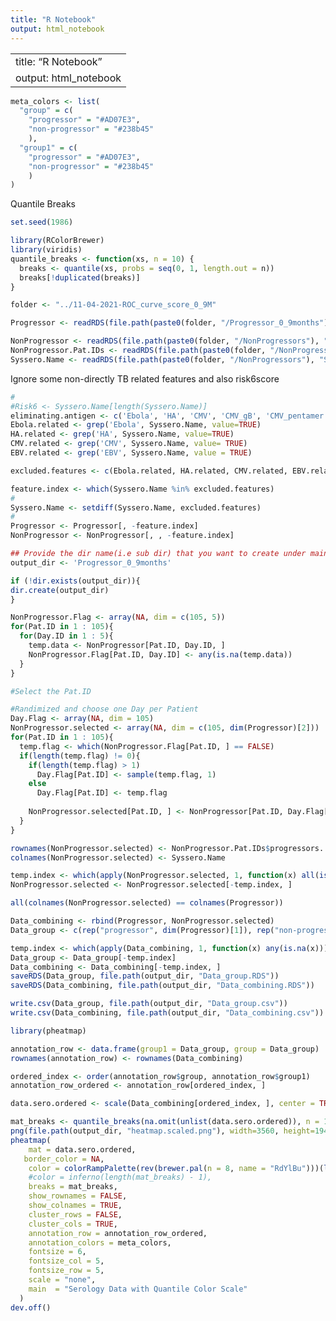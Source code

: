 ```yaml
---
title: "R Notebook"
output: html_notebook
---
```


---
title: "R Notebook"
output: html_notebook
---

```r
meta_colors <- list(
  "group" = c(
    "progressor" = "#AD07E3",
    "non-progressor" = "#238b45"
    ),
  "group1" = c(
    "progressor" = "#AD07E3",
    "non-progressor" = "#238b45"
    )
)
```


Quantile Breaks
```r
set.seed(1986)

library(RColorBrewer)
library(viridis)
quantile_breaks <- function(xs, n = 10) {
  breaks <- quantile(xs, probs = seq(0, 1, length.out = n))
  breaks[!duplicated(breaks)]
}

```

```r
folder <- "../11-04-2021-ROC_curve_score_0_9M"

Progressor <- readRDS(file.path(paste0(folder, "/Progressor_0_9months"), "Progressor_0_9months.RDS"))

NonProgressor <- readRDS(file.path(paste0(folder, "/NonProgressors"), "NonProgressor.RDS"))
NonProgressor.Pat.IDs <- readRDS(file.path(paste0(folder, "/NonProgressors"), "NonProgressor.Patient.IDs.RDS"))
Syssero.Name <- readRDS(file.path(paste0(folder, "/NonProgressors"), "SystemSerogy.RDS"))
```

Ignore some non-directly TB related features and also risk6score
```r
#
#Risk6 <- Syssero.Name[length(Syssero.Name)]
eliminating.antigen <- c('Ebola', 'HA', 'CMV', 'CMV_gB', 'CMV_pentamer', 'EBV')
Ebola.related <- grep('Ebola', Syssero.Name, value=TRUE)
HA.related <- grep('HA', Syssero.Name, value=TRUE)
CMV.related <- grep('CMV', Syssero.Name, value= TRUE)
EBV.related <- grep('EBV', Syssero.Name, value = TRUE)

excluded.features <- c(Ebola.related, HA.related, CMV.related, EBV.related) #, Risk6)

feature.index <- which(Syssero.Name %in% excluded.features)
# 
Syssero.Name <- setdiff(Syssero.Name, excluded.features)
# 
Progressor <- Progressor[, -feature.index]
NonProgressor <- NonProgressor[, , -feature.index]
```

```r
## Provide the dir name(i.e sub dir) that you want to create under main dir:
output_dir <- 'Progressor_0_9months'

if (!dir.exists(output_dir)){
dir.create(output_dir)
}
```

```r
NonProgressor.Flag <- array(NA, dim = c(105, 5))
for(Pat.ID in 1 : 105){
  for(Day.ID in 1 : 5){
    temp.data <- NonProgressor[Pat.ID, Day.ID, ]
    NonProgressor.Flag[Pat.ID, Day.ID] <- any(is.na(temp.data))
  }
}

#Select the Pat.ID

#Randimized and choose one Day per Patient
Day.Flag <- array(NA, dim = 105)
NonProgressor.selected <- array(NA, dim = c(105, dim(Progressor)[2]))
for(Pat.ID in 1 : 105){
  temp.flag <- which(NonProgressor.Flag[Pat.ID, ] == FALSE)
  if(length(temp.flag) != 0){
    if(length(temp.flag) > 1)
      Day.Flag[Pat.ID] <- sample(temp.flag, 1)
    else
      Day.Flag[Pat.ID] <- temp.flag
    
    NonProgressor.selected[Pat.ID, ] <- NonProgressor[Pat.ID, Day.Flag[Pat.ID], ]
  }
}

rownames(NonProgressor.selected) <- NonProgressor.Pat.IDs$progressors..Sample.ID.
colnames(NonProgressor.selected) <- Syssero.Name

temp.index <- which(apply(NonProgressor.selected, 1, function(x) all(is.na(x))))
NonProgressor.selected <- NonProgressor.selected[-temp.index, ]
```

```r
all(colnames(NonProgressor.selected) == colnames(Progressor))

Data_combining <- rbind(Progressor, NonProgressor.selected)
Data_group <- c(rep("progressor", dim(Progressor)[1]), rep("non-progressor", dim(NonProgressor.selected)[1]))
```


```r
temp.index <- which(apply(Data_combining, 1, function(x) any(is.na(x))))
Data_group <- Data_group[-temp.index]
Data_combining <- Data_combining[-temp.index, ]
saveRDS(Data_group, file.path(output_dir, "Data_group.RDS"))
saveRDS(Data_combining, file.path(output_dir, "Data_combining.RDS"))

write.csv(Data_group, file.path(output_dir, "Data_group.csv"))
write.csv(Data_combining, file.path(output_dir, "Data_combining.csv"))
```


```r
library(pheatmap)

annotation_row <- data.frame(group1 = Data_group, group = Data_group)
rownames(annotation_row) <- rownames(Data_combining)

ordered_index <- order(annotation_row$group, annotation_row$group1)
annotation_row_ordered <- annotation_row[ordered_index, ]

data.sero.ordered <- scale(Data_combining[ordered_index, ], center = TRUE, scale = TRUE)

mat_breaks <- quantile_breaks(na.omit(unlist(data.sero.ordered)), n = 100)
png(file.path(output_dir, "heatmap.scaled.png"), width=3560, height=1940, res = 300)
pheatmap(
    mat = data.sero.ordered,
   border_color = NA,
    color = colorRampPalette(rev(brewer.pal(n = 8, name = "RdYlBu")))(length(mat_breaks) - 1),
    #color = inferno(length(mat_breaks) - 1),
    breaks = mat_breaks,
    show_rownames = FALSE,
    show_colnames = TRUE,
    cluster_rows = FALSE,
    cluster_cols = TRUE,
    annotation_row = annotation_row_ordered,
    annotation_colors = meta_colors,
    fontsize = 6,
    fontsize_col = 5,
    fontsize_row = 5,
    scale = "none",
    main  = "Serology Data with Quantile Color Scale"
  )
dev.off()

```
